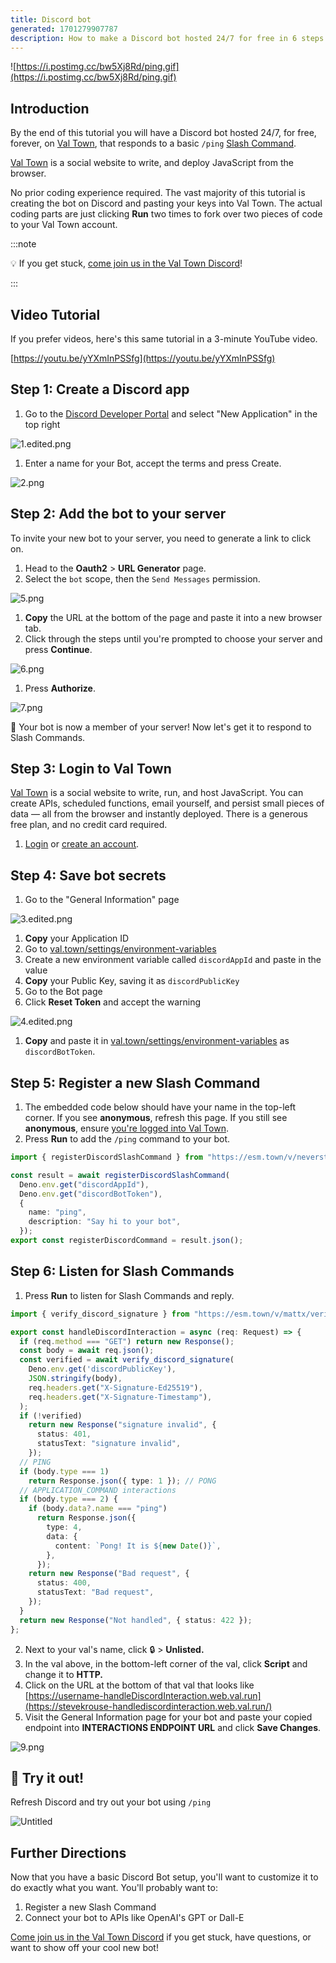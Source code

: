 ```yaml
---
title: Discord bot
generated: 1701279907787
description: How to make a Discord bot hosted 24/7 for free in 6 steps
---
```


![https://i.postimg.cc/bw5Xj8Rd/ping.gif](https://i.postimg.cc/bw5Xj8Rd/ping.gif)

## Introduction

By the end of this tutorial you will have a Discord bot hosted 24/7, for free,
forever, on [Val Town](https://val.town), that responds to a basic `/ping`
[Slash Command](https://support.discord.com/hc/en-us/articles/1500000368501-Slash-Commands-FAQ).

[Val Town](https://val.town) is a social website to write, and deploy JavaScript
from the browser.

No prior coding experience required. The vast majority of this tutorial is
creating the bot on Discord and pasting your keys into Val Town. The actual
coding parts are just clicking **Run** two times to fork over two pieces
of code to your Val Town account.

:::note

💡 If you get stuck,
[come join us in the Val Town Discord](https://discord.gg/dHv45uN5RY)!

:::

## Video Tutorial

If you prefer videos, here's this same tutorial in a 3-minute YouTube video.

[https://youtu.be/yYXmInPSSfg](https://youtu.be/yYXmInPSSfg)

## Step 1: Create a Discord app

1. Go to the
   [Discord Developer Portal](https://discord.com/developers/applications) and
   select "New Application" in the top right

![1.edited.png](./how-to-make-a-discord-bot-hosted-24-7-for-free-in-/1edited.png)

1. Enter a name for your Bot, accept the terms and press Create.

![2.png](./how-to-make-a-discord-bot-hosted-24-7-for-free-in-/2.png)

## Step 2: Add the bot to your server

To invite your new bot to your server, you need to generate a link to click on.

1. Head to the **Oauth2** > **URL Generator** page.
2. Select the `bot` scope, then the `Send Messages` permission.

![5.png](./how-to-make-a-discord-bot-hosted-24-7-for-free-in-/5.png)

1. **Copy** the URL at the bottom of the page and paste it into a new browser
   tab.
2. Click through the steps until you're prompted to choose your server and press
   **Continue**.

![6.png](./how-to-make-a-discord-bot-hosted-24-7-for-free-in-/6.png)

1. Press **Authorize**.

![7.png](./how-to-make-a-discord-bot-hosted-24-7-for-free-in-/7.png)

🎉 Your bot is now a member of your server! Now let's get it to respond to Slash
Commands.

## Step 3: Login to Val Town

[Val Town](https://val.town/) is a social website to write, run, and host
JavaScript. You can create APIs, scheduled functions, email yourself, and
persist small pieces of data — all from the browser and instantly deployed.
There is a generous free plan, and no credit card required.

1. [Login](https://val.town/auth/signin) or
   [create an account](https://www.val.town/auth/signup).

## Step 4: Save bot secrets

1. Go to the "General Information" page

![3.edited.png](./how-to-make-a-discord-bot-hosted-24-7-for-free-in-/3edited.png)

1. **Copy** your Application ID
2. Go to [val.town/settings/environment-variables](https://www.val.town/settings/environment-variables)
3. Create a new environment variable called `discordAppId` and paste in the value
4. **Copy** your Public Key, saving it as `discordPublicKey`
5. Go to the Bot page
6. Click **Reset Token** and accept the warning

![4.edited.png](./how-to-make-a-discord-bot-hosted-24-7-for-free-in-/4edited.png)

1. **Copy** and paste it in
   [val.town/settings/environment-variables](https://www.val.town/settings/environment-variables) as
   `discordBotToken`.

## Step 5: Register a new Slash Command

1. The embedded code below should have your name in the top-left corner. If you
   see **anonymous**, refresh this page. If you
   still see **anonymous**, ensure
   [you're logged into Val Town](https://www.val.town/auth/signin).
2. Press **Run** to add the `/ping` command to your bot.

```ts val
import { registerDiscordSlashCommand } from "https://esm.town/v/neverstew/registerDiscordSlashCommand";

const result = await registerDiscordSlashCommand(
  Deno.env.get("discordAppId"),
  Deno.env.get("discordBotToken"),
  {
    name: "ping",
    description: "Say hi to your bot",
  });
export const registerDiscordCommand = result.json();
```

## Step 6: Listen for Slash Commands

1. Press **Run** to listen for Slash Commands and reply.

```ts val
import { verify_discord_signature } from "https://esm.town/v/mattx/verify_discord_signature?v=8";

export const handleDiscordInteraction = async (req: Request) => {
  if (req.method === "GET") return new Response();
  const body = await req.json();
  const verified = await verify_discord_signature(
    Deno.env.get('discordPublicKey'),
    JSON.stringify(body),
    req.headers.get("X-Signature-Ed25519"),
    req.headers.get("X-Signature-Timestamp"),
  );
  if (!verified)
    return new Response("signature invalid", {
      status: 401,
      statusText: "signature invalid",
    });
  // PING
  if (body.type === 1)
    return Response.json({ type: 1 }); // PONG
  // APPLICATION_COMMAND interactions
  if (body.type === 2) {
    if (body.data?.name === "ping")
      return Response.json({
        type: 4,
        data: {
          content: `Pong! It is ${new Date()}`,
        },
      });
    return new Response("Bad request", {
      status: 400,
      statusText: "Bad request",
    });
  }
  return new Response("Not handled", { status: 422 });
};
```

2. Next to your val's name, click 🔒 > **Unlisted.**
3. In the val above, in the bottom-left corner of the val, click **Script** and change it to **HTTP.**
4. Click on the URL at the bottom of that val that looks like
   [https://username-handleDiscordInteraction.web.val.run](https://stevekrouse-handlediscordinteraction.web.val.run/)
5. Visit the General Information page for your bot and paste your copied
   endpoint into **INTERACTIONS ENDPOINT URL** and click **Save
   Changes**.

![9.png](./how-to-make-a-discord-bot-hosted-24-7-for-free-in-/9.png)

## 💬 Try it out!

Refresh Discord and try out your bot using `/ping`

![Untitled](./how-to-make-a-discord-bot-hosted-24-7-for-free-in-/untitled.png)

## Further Directions

Now that you have a basic Discord Bot setup, you'll want to customize it to do
exactly what you want. You'll probably want to:

1. Register a new Slash Command
2. Connect your bot to APIs like OpenAI's GPT or Dall-E

[Come join us in the Val Town Discord](https://discord.gg/dHv45uN5RY) if you get
stuck, have questions, or want to show off your cool new bot!

